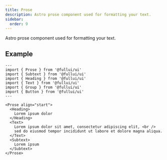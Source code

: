 ```yaml
---
title: Prose
description: Astro prose component used for formatting your text.
sidebar:
  order: 9
---
```


Astro prose component used for formatting your text.

## Example
```astro live
---
import { Prose } from '@fullui/ui'
import { Subtext } from '@fullui/ui'
import { Heading } from '@fullui/ui'
import { Text } from '@fullui/ui'
import { Group } from '@fullui/ui'
import { Button } from '@fullui/ui'
---

<Prose align="start">
  <Heading>
    Lorem ipsum dolor
  </Heading>
  <Text>
    Lorem ipsum dolor sit amet, consectetur adipiscing elit, <br />
    sed do eiusmod tempor incididunt ut labore et dolore magna aliqua.
  </Text>
  <Subtext>
    Lorem ipsum
  </Subtext>
</Prose>
```
